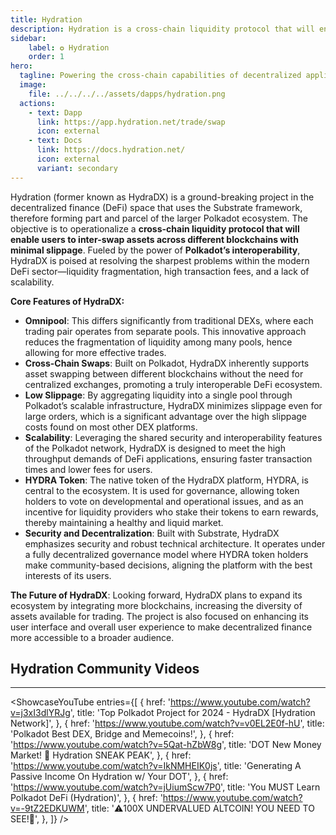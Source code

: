 ```yaml
---
title: Hydration
description: Hydration is a cross-chain liquidity protocol that will enable users to inter-swap assets across different blockchains with minimal slippage
sidebar:
    label: ✪ Hydration
    order: 1
hero:
  tagline: Powering the cross-chain capabilities of decentralized applications.
  image: 
    file: ../../../../assets/dapps/hydration.png
  actions:
    - text: Dapp
      link: https://app.hydration.net/trade/swap
      icon: external
    - text: Docs
      link: https://docs.hydration.net/
      icon: external
      variant: secondary
---
```



Hydration (former known as HydraDX) is a ground-breaking project in the decentralized finance (DeFi) space that uses the Substrate framework, therefore forming part and parcel of the larger Polkadot ecosystem. The objective is to operationalize a **cross-chain liquidity protocol that will enable users to inter-swap assets across different blockchains with minimal slippage**. Fueled by the power of **Polkadot’s interoperability**, HydraDX is poised at resolving the sharpest problems within the modern DeFi sector—liquidity fragmentation, high transaction fees, and a lack of scalability.

**Core Features of HydraDX:**

- **Omnipool**: This differs significantly from traditional DEXs, where each trading pair operates from separate pools. This innovative approach reduces the fragmentation of liquidity among many pools, hence allowing for more effective trades.
- **Cross-Chain Swaps**: Built on Polkadot, HydraDX inherently supports asset swapping between different blockchains without the need for centralized exchanges, promoting a truly interoperable DeFi ecosystem.
- **Low Slippage**: By aggregating liquidity into a single pool through Polkadot’s scalable infrastructure, HydraDX minimizes slippage even for large orders, which is a significant advantage over the high slippage costs found on most other DEX platforms.
- **Scalability**: Leveraging the shared security and interoperability features of the Polkadot network, HydraDX is designed to meet the high throughput demands of DeFi applications, ensuring faster transaction times and lower fees for users.
- **HYDRA Token**: The native token of the HydraDX platform, HYDRA, is central to the ecosystem. It is used for governance, allowing token holders to vote on developmental and operational issues, and as an incentive for liquidity providers who stake their tokens to earn rewards, thereby maintaining a healthy and liquid market.
- **Security and Decentralization**: Built with Substrate, HydraDX emphasizes security and robust technical architecture. It operates under a fully decentralized governance model where HYDRA token holders make community-based decisions, aligning the platform with the best interests of its users.

**The Future of HydraDX**: Looking forward, HydraDX plans to expand its ecosystem by integrating more blockchains, increasing the diversity of assets available for trading. The project is also focused on enhancing its user interface and overall user experience to make decentralized finance more accessible to a broader audience.



## Hydration Community Videos
------------
<ShowcaseYouTube
  entries={[
    {
      href: 'https://www.youtube.com/watch?v=j3xI3dlYRJg',
      title: 'Top Polkadot Project for 2024 - HydraDX [Hydration Network]',
    },
        {
        href: 'https://www.youtube.com/watch?v=v0EL2E0f-hU',
      title: 'Polkadot Best DEX, Bridge and Memecoins!',
    },
        {
        href: 'https://www.youtube.com/watch?v=5Qat-hZbW8g',
      title: 'DOT New Money Market! 🤫 Hydration SNEAK PEAK',
    },
        {
        href: 'https://www.youtube.com/watch?v=IkNMHEIK0js',
      title: 'Generating A Passive Income On Hydration w/ Your DOT',
    },
        {
        href: 'https://www.youtube.com/watch?v=jUiumScw7P0',
      title: 'You MUST Learn Polkadot DeFi (Hydration)',
    },
        {
        href: 'https://www.youtube.com/watch?v=-9tZ2EDKUWM',
      title: '⚠️100X UNDERVALUED ALTCOIN! YOU NEED TO SEE!🚨',
    },
  ]} />